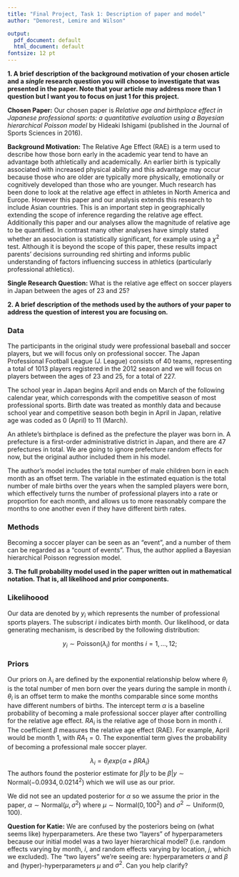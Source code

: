 ```yaml
---
title: "Final Project, Task 1: Description of paper and model"
author: "Demorest, Lemire and Wilson"

output:
  pdf_document: default
  html_document: default
fontsize: 12 pt
---
```


<!-- By the end of the day 11/12/21, please submit a copy of the pdf of the paper your group will be using for the final project to the _project-assignmnet1_ dropbox. Additionally, please submit a single document for your group that addresses the following:  -->

__1. A brief description of the background motivation of your chosen article and a _single_ research question you will choose to investigate that was presented in the paper. Note that your article may address more than 1 question but I want you to focus on just 1 for this project.__

__Chosen Paper:__ Our chosen paper is *Relative age and birthplace effect in Japanese professional sports: a quantitative evaluation using a Bayesian hierarchical Poisson model* by Hideaki Ishigami (published in the Journal of Sports Sciences in 2016).

__Background Motivation:__ The Relative Age Effect (RAE) is a term used to describe how those born early in the academic year tend to have an advantage both athletically and academically. An earlier birth is typically associated with increased physical ability and this advantage may occur because those who are older are typically more physically, emotionally or cognitively developed than those who are younger. Much research has been done to look at the relative age effect in athletes in North America and Europe. However this paper and our analysis extends this research to include Asian countries. This is an important step in geographically extending the scope of inference regarding the relative age effect. Additionally this paper and our analyses allow the magnitude of relative age to be quantified. In contrast many other analyses have simply stated whether an association is statistically significant, for example using a $\chi^2$ test. Although it is beyond the scope of this paper, these results impact parents' decisions surrounding red shirting and informs public understanding of factors influencing success in athletics (particularly professional athletics). 

<!-- could also add how this work quantifies the impact rather than just noticing it. they highlight that in the intro too -->

<!-- also it's kind of funnt i'm saying the purpose of our study is to look at the effect in asian countries because we're simulating our data not actually using their data haha
-->
__Single Research Question:__ What is the relative age effect on soccer players in Japan between the ages of 23 and 25?

__2. A brief description of the methods used by the authors of your paper to address the question of interest you are focusing on.__

### Data

The participants in the original study were professional baseball and soccer players, but we will focus only on professional soccer. The Japan Professional Football League (J. League) consists of 40 teams, representing a total of 1013 players registered in the 2012 season and we will focus on players between the ages of 23 and 25, for a total of 227. 

The school year in Japan begins April and ends on March of the following calendar year, which corresponds with the competitive season of most professional sports. Birth date was treated as monthly data and because school year and competitive season both begin in April in Japan, relative age was coded as 0 (April) to 11 (March).

An athlete's birthplace is defined as the prefecture the player was born in. A prefecture is a first-order administrative district in Japan, and there are 47 prefectures in total. We are going to ignore prefecture random effects for now, but the original author included them in his model. 

The author's model includes the total number of male children born in each month as an offset term. The variable in the estimated equation is the total number of male births over the years when the sampled players were born, which effectively turns the number of professional players into a rate or proportion for each month, and allows us to more reasonably compare the months to one another even if they have different birth rates.

### Methods

Becoming a soccer player can be seen as an “event”, and a number of them can be regarded as a “count of events”. Thus, the author applied a Bayesian hierarchical Poisson regression model.

 <!-- Should we include more here? I don't know what else we would say, but it seems like we could have more to say here -->

__3. The full probability model used in the paper written out in mathematical notation. That is, all likelihood and prior components.__

### Likelihoood
Our data are denoted by $y_{i}$ which represents the number of professional sports players. The subscript $i$ indicates birth month. Our likelihood, or data generating mechanism, is described by the following distribution:

$$y_{i} \sim \text{Poisson}(\lambda_{i}) \text{ for months } i=1,\dots,12;$$
  <!-- note: If we're only doing soccer I think we only need i, because j is location (for population and weather) and k is for sport... whops nevermind. i'm going back in our convo and seeing that we decided we'll include all three covariates.... we can always change later I'm sure - if we need to -->
  
### Priors

Our priors on $\lambda_{i}$ are defined by the exponential relationship below where $\theta_{i}$ is the total number of men born over the years during the sample in month $i$. $\theta_i$ is an offset term to make the months comparable since some months have different numbers of births. The intercept term $\alpha$ is a baseline probability of becoming a male professional soccer player after controlling for the relative age effect. $RA_i$ is the relative age of those born in month $i$. The coefficient $\beta$ measures the relative age effect (RAE). For example, April would be month 1, with $RA_1 = 0$. The exponential term gives the probability of becoming a professional male soccer player.

$$\lambda_{i} = \theta_{i}exp \Bigg \{\alpha +\beta RA_i \Bigg \}$$
The authors found the posterior estimate for $\beta|y$ to be $\beta|y \sim \text{Normal}(-0.0934, 0.0214^2)$ which we will use as our prior.

We did not see an updated posterior for $\alpha$ so we assume the prior in the paper, $\alpha \sim \text{Normal}(\mu, \sigma^2)$ where $\mu \sim \text{Normal}(0,100^2)$ and $\sigma^2 \sim \text{Uniform}(0,100)$. 

__Question for Katie:__ We are confused by the posteriors being on (what seems like) hyperparameters. Are these two "layers" of hyperparameters because our initial model was a two layer hierarchical model? (i.e. random effects varying by month, $i$, and random effects varying by location, $j$, which we excluded). The "two layers" we're seeing are: hyperparameters $\alpha$ and $\beta$ and (hyper)-hyperparameters $\mu$ and $\sigma^2$. Can you help clarify? 

<!-- # Introduction  -->

<!-- The Relative Age Effect (RAE) is a term used to describe how those born early in the academic year tend to have an advantage both athletically and academically. An earlier birth is typically associated with increased physical ability and this advantage may occur because those who are older are typically more physically, emotionally or cognitively developed than those who are younger. Additionally, individuals born earlier in the year may be more likely to persevere in sports since they are able to actively dominate in physical activities and key performance measures. This suggests that as time goes on, those who are less mature drop out of sports as they are not as successful, motivated, or fulfilled by the experience in their younger years of competition, contributing further to their underperformance. -->

<!-- In the paper *Relative age and birthplace effect in Japanese professional sports: a quantitative evaluation using a Bayesian hierarchical Poisson model*, Hideaki Ishigami explores the effect sizes of the relative age and birthplace of becoming a professional athlete for two of the most popular sports in Japan, soccer and baseball. Previous studies suggest that where an athlete was born and developed is another important factor for determining the likelihood of becoming an elite athlete. In Japan, for example, "northern areas may receive, on average, over 100 snow days per year, whereas in the southern areas there are few to no snow days" [@RAE]. As soccer and baseball are not typically played in snow, an athlete's birthplace may have an effect on their athletic development. -->


<!-- # Code Appendix 
```r
```   
-->


<!-- # References -->



